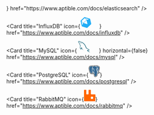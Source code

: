 <CardGroup cols="2">
  <Card title="Elasticsearch" icon={<svg fill="#E09600" width="30px" height="30px" viewBox="0 0 24 24" role="img" xmlns="http://www.w3.org/2000/svg"><path d="M13.394 0C8.683 0 4.609 2.716 2.644 6.667h15.641a4.77 4.77 0 0 0 3.073-1.11c.446-.375.864-.785 1.247-1.243l.001-.002A11.974 11.974 0 0 0 13.394 0zM1.804 8.889a12.009 12.009 0 0 0 0 6.222h14.7a3.111 3.111 0 1 0 0-6.222zm.84 8.444C4.61 21.283 8.684 24 13.395 24c3.701 0 7.011-1.677 9.212-4.312l-.001-.002a9.958 9.958 0 0 0-1.247-1.243 4.77 4.77 0 0 0-3.073-1.11z"/></svg>} href="https://www.aptible.com/docs/elasticsearch" />

  <Card title="InfluxDB" icon={<svg className="h-6 w-6"      width="50"      height="30"    viewBox="-173 -143 900 900"  xmlns="http://www.w3.org/2000/svg"   preserveAspectRatio="xMinYMin meet">   <path d="m694.1 394.9-81-352.7c-4.6-19.3-22.1-38.6-41.4-44.2l-370.2-114.2c-4.6-1.8-10.1-1.8-15.7-1.8-15.7 0-32.2 6.4-43.3 15.7l-265.2 246.8c-14.7 12.9-22.1 38.7-17.5 57.1l86.6 377.6c4.6 19.3 22.1 38.7 41.4 44.2l346.2 106.8c4.6 1.8 10.1 1.8 15.7 1.8 15.7 0 32.2-6.4 43.3-15.7l283.6-263.3c14.8-13.8 22.1-38.7 17.5-58.1zm-453.9-427.3 254.1 78.3c10.1 2.8 10.1 7.4 0 10.1l-133.5 30.4c-10.1 2.8-23.9-1.8-31.3-9.2l-93-100.4c-8.3-8.2-6.5-11.9 3.7-9.2zm158.3 455.9c2.8 10.1-3.7 15.7-13.8 12.9l-274.4-84.7c-10.1-2.8-12-11.1-4.6-18.4l210-195.3c7.4-7.4 15.7-4.6 18.4 5.5zm-452.1-248.7 222.9-207.2c7.4-7.4 19.3-6.4 26.7.9l111.4 120.7c7.4 7.4 6.4 19.3-.9 26.7l-222.9 207.2c-7.4 7.4-19.3 6.4-26.7-.9l-111.4-120.6c-7.4-8.3-6.4-20.3.9-26.8zm54.4 328.8-58.9-258.8c-2.8-10.1 1.8-12 8.3-4.6l93 100.4c7.4 7.4 10.1 22.1 7.4 32.2l-40.6 130.8c-2.8 10.1-7.4 10.1-9.2 0zm325.9 151-291-89.3c-10.1-2.8-15.7-13.8-1a2.9-23.9l48.8-156.6c2.8-10.1 13.8-15.7 23.9-12.9l291 89.3c10.1 2.8 15.7 13.8 12.9 23.9l-48.8 156.6c-3.6 10.2-13.7 15.7-23.9 12.9zm257.8-211.8-194.2 180.5c-7.4 7.4-11 4.6-8.3-5.5l40.5-130.8c2.8-10.1 13.8-20.3 23.9-22.1l133.5-30.4c10.2-2.7 12 1.9 4.6 8.3zm21.2-38.6-160.2 36.8c-10.1 2.8-20.3-3.7-23-13.8l-68.1-296.5c-2.8-10.1 3.7-20.3 13.8-23l160.2-36.8c10.1-2.8 20.3 3.7 23 13.8l68.1 296.5c2.8 11-3.6 21.1-13.8 23z" fill="#22adf6"/></svg>} href="https://www.aptible.com/docs/influxdb" />

  <Card title="MongoDB" href="https://www.aptible.com/docs/mongodb" />

  <Card
    title="MySQL"
    icon={
<svg className="h-6 w-6"
width="50"
height="30" viewBox="0 0 256 252" xmlns="http://www.w3.org/2000/svg" preserveAspectRatio="xMinYMin meet"><path d="M235.648 194.212c-13.918-.347-24.705 1.045-33.752 4.872-2.61 1.043-6.786 1.044-7.134 4.35 1.392 1.392 1.566 3.654 2.784 5.567 2.09 3.479 5.741 8.177 9.047 10.614 3.653 2.783 7.308 5.566 11.134 8.002 6.786 4.176 14.442 6.611 21.053 10.787 3.829 2.434 7.654 5.568 11.482 8.177 1.914 1.39 3.131 3.654 5.568 4.523v-.521c-1.219-1.567-1.567-3.828-2.784-5.568-1.738-1.74-3.48-3.306-5.22-5.046-5.045-6.784-11.308-12.7-18.093-17.571-5.567-3.828-17.747-9.047-20.008-15.485 0 0-.175-.173-.348-.347 3.827-.348 8.35-1.74 12.005-2.784 5.915-1.567 11.308-1.218 17.398-2.784 2.783-.696 5.567-1.566 8.35-2.436v-1.565c-3.13-3.132-5.392-7.307-8.698-10.265-8.873-7.657-18.617-15.137-28.707-21.4-5.394-3.48-12.354-5.742-18.095-8.699-2.086-1.045-5.567-1.566-6.784-3.306-3.133-3.827-4.873-8.872-7.134-13.396-5.044-9.57-9.917-20.182-14.267-30.272-3.13-6.786-5.044-13.572-8.872-19.834-17.92-29.577-37.406-47.497-67.33-65.07-6.438-3.653-14.093-5.219-22.27-7.132-4.348-.175-8.699-.522-13.048-.697-2.784-1.218-5.568-4.523-8.004-6.089C34.006 4.573 8.429-8.996 1.122 8.924c-4.698 11.308 6.96 22.442 10.96 28.185 2.96 4.001 6.786 8.524 8.874 13.048 1.218 2.956 1.565 6.09 2.783 9.221 2.785 7.653 5.393 16.18 9.048 23.314 1.914 3.653 4.001 7.48 6.437 10.786 1.392 1.913 3.827 2.784 4.35 5.915-2.435 3.48-2.61 8.7-4.003 13.049-6.263 19.66-3.826 44.017 5.046 58.457 2.783 4.348 9.395 13.92 18.268 10.265 7.83-3.131 6.09-13.048 8.35-21.747.524-2.09.176-3.48 1.219-4.872v.349c2.436 4.87 4.871 9.569 7.133 14.44 5.394 8.524 14.788 17.398 22.617 23.314 4.177 3.13 7.482 8.524 12.702 10.438v-.523h-.349c-1.044-1.566-2.61-2.261-4.001-3.48-3.131-3.13-6.612-6.958-9.047-10.438-7.306-9.744-13.745-20.53-19.486-31.665-2.783-5.392-5.22-11.308-7.481-16.701-1.045-2.09-1.045-5.22-2.784-6.263-2.61 3.827-6.437 7.133-8.351 11.83-3.304 7.481-3.653 16.702-4.871 26.27-.696.176-.349 0-.697.35-5.566-1.394-7.48-7.134-9.569-12.006-5.22-12.352-6.09-32.186-1.565-46.452 1.218-3.654 6.438-15.136 4.35-18.616-1.044-3.306-4.525-5.22-6.438-7.829-2.261-3.306-4.698-7.48-6.263-11.135-4.176-9.743-6.264-20.53-10.787-30.273-2.088-4.524-5.74-9.22-8.699-13.396-3.305-4.697-6.959-8.004-9.569-13.571-.869-1.913-2.088-5.045-.696-7.133.348-1.392 1.043-1.913 2.436-2.261 2.262-1.915 8.7.521 10.96 1.565 6.438 2.608 11.831 5.046 17.225 8.699 2.435 1.74 5.045 5.046 8.176 5.916h3.654c5.568 1.217 11.83.348 17.05 1.913 9.222 2.957 17.572 7.307 25.054 12.005 22.792 14.44 41.58 34.97 54.282 59.501 2.088 4 2.957 7.656 4.871 11.83 3.655 8.526 8.178 17.225 11.83 25.576 3.654 8.176 7.133 16.528 12.353 23.314 2.61 3.652 13.048 5.567 17.746 7.481 3.48 1.565 8.874 2.958 12.005 4.871 5.915 3.652 11.83 7.83 17.398 11.83 2.784 2.088 11.482 6.438 12.005 9.917z" fill="#00546B"/><path d="M58.186 43.022c-2.957 0-5.044.35-7.132.871v.348h.348c1.393 2.784 3.827 4.698 5.566 7.133 1.393 2.783 2.61 5.568 4.003 8.352.173-.175.347-.348.347-.348 2.437-1.741 3.654-4.524 3.654-8.7-1.044-1.217-1.218-2.435-2.088-3.653-1.043-1.741-3.306-2.61-4.698-4.003z" fill="#00546B"/></svg>
}
    horizontal={false}
    href="https://www.aptible.com/docs/mysql"
  />

  <Card title="PostgreSQL" icon={<svg width="30px" height="30px" viewBox="-4 0 264 264" version="1.1" xmlns="http://www.w3.org/2000/svg" xmlns:xlink="http://www.w3.org/1999/xlink" preserveAspectRatio="xMidYMid">     <g>         <path d="M255.007926,158.085617 C253.473109,153.437413 249.452194,150.199279 244.251788,149.42182 C241.799982,149.055852 238.991667,149.211935 235.668988,149.897164 C229.877358,151.092028 225.580342,151.546679 222.44449,151.635363 C234.280794,131.650217 243.905921,108.859714 249.446873,87.4065589 C258.406282,52.7182633 253.61855,36.9154365 248.023797,29.7669469 C233.217182,10.8477783 211.614448,0.683454965 185.55152,0.371879908 C171.649478,0.202198614 159.443658,2.94725173 153.077358,4.92075751 C147.149155,3.87547344 140.774577,3.29134411 134.08606,3.18315012 C121.550337,2.9833164 110.473164,5.71595381 101.008259,11.332582 C95.7670577,9.56127483 87.3580785,7.06335335 77.6460416,5.46882217 C54.8035104,1.71868822 36.3939769,4.64110855 22.9282587,14.153903 C6.62230023,25.6721293 -0.937090069,45.6838799 0.461154734,73.6339954 C0.904572748,82.5082679 5.86908083,109.507695 13.6850624,135.114199 C18.1771824,149.831538 22.9672794,162.053912 27.9223279,171.443732 C34.9490254,184.758688 42.4676212,192.600092 50.9085266,195.415501 C55.6400924,196.992296 64.2358984,198.09552 73.2774873,190.566873 C74.4232794,191.953885 75.9515935,193.33321 77.9812656,194.613801 C80.5578199,196.239076 83.7090439,197.566965 86.8555381,198.353885 C98.1969885,201.189395 108.820102,200.479926 117.882975,196.506309 C117.93855,198.117986 117.981709,199.658125 118.018365,200.987788 C118.07867,203.145164 118.137792,205.259972 118.217016,207.237617 C118.753848,220.612286 119.663741,231.011326 122.359723,238.286928 C122.507529,238.687778 122.706771,239.29733 122.917247,239.943538 C124.261691,244.062005 126.511298,250.955677 132.232573,256.355326 C138.158411,261.947714 145.325229,263.663446 151.888998,263.662855 C155.180933,263.662855 158.322106,263.231261 161.076619,262.640628 C170.897441,260.536462 182.050291,257.329663 190.118134,245.84218 C197.745515,234.981986 201.453672,218.625182 202.124711,192.851363 C202.211621,192.122975 202.292028,191.427104 202.369478,190.763751 C202.421506,190.316194 202.474716,189.858587 202.528517,189.402162 L204.325838,189.560018 L204.788767,189.591353 C214.791095,190.047187 227.021155,187.925875 234.532065,184.437062 C240.467363,181.68255 259.485857,171.642383 255.007926,158.085617" fill="#000000">  </path>         <path d="M237.905589,160.722476 C208.165838,166.857016 206.121386,156.78788 206.121386,156.78788 C237.521885,110.194697 250.64824,51.0516028 239.320388,36.5766651 C208.417109,-2.90823095 154.921977,15.7655797 154.029229,16.2503834 L153.741894,16.3018199 C147.866309,15.0821247 141.290716,14.3555104 133.900416,14.2349007 C120.443566,14.0143741 110.236083,17.7627344 102.490457,23.636545 C102.490457,23.636545 7.06039723,-15.6768961 11.4987159,73.0806097 C12.4429007,91.9631224 38.5625866,215.954032 69.7171363,178.502947 C81.1041109,164.808425 92.1061986,153.229303 92.1061986,153.229303 C97.5708822,156.859418 104.112776,158.711132 110.970975,158.046005 L111.503667,157.593718 C111.338125,159.294079 111.413801,160.957192 111.717099,162.925968 C103.691233,171.893062 106.049626,173.467492 90.0055797,176.770069 C73.7711594,180.115806 83.308194,186.072388 89.5349654,187.629081 C97.0837136,189.516859 114.54788,192.190965 126.34812,175.672166 L125.877506,177.556988 C129.022226,180.075603 131.230448,193.940397 130.860342,206.508637 C130.490236,219.077469 130.243104,227.706383 132.720924,234.446337 C135.198744,241.186291 137.668286,256.351187 158.759612,251.831871 C176.383409,248.055132 185.516046,238.268009 186.786587,221.94254 C187.688203,210.336222 189.728517,212.051954 189.857404,201.675381 L191.493912,196.762901 C193.381099,181.029838 191.793663,175.95418 202.651492,178.314938 L205.290125,178.546697 C213.2817,178.9103 223.741044,177.261376 229.879723,174.408129 C243.098309,168.273589 250.93794,158.031224 237.904406,160.722476 L237.905589,160.722476" fill="#336791">  </path>         <path d="M108.076342,81.5250624 C105.396915,81.152 102.969349,81.4972748 101.741376,82.426679 C101.050236,82.9499122 100.836804,83.5559169 100.779455,83.973321 C100.625145,85.0783187 101.399649,86.2997875 101.874993,86.9300323 C103.220619,88.7137552 105.18703,89.9399538 107.133339,90.2101432 C107.415353,90.249164 107.695594,90.2680831 107.974651,90.2680831 C111.220471,90.2680831 114.170679,87.7411917 114.430818,85.8758799 C114.755991,83.5399538 111.36473,81.9826697 108.076342,81.5250624" fill="#FFFFFF">  </path>         <path d="M196.860453,81.5989654 L196.859861,81.5989654 C196.604453,79.7679446 193.345626,79.2458938 190.253524,79.6757136 C187.166152,80.1061247 184.171603,81.4996397 184.421691,83.3347991 C184.622707,84.7620139 187.19867,87.198448 190.249386,87.1978568 C190.506568,87.1978568 190.766707,87.1807113 191.028619,87.1440554 C193.064794,86.8620416 194.558818,85.5690346 195.268286,84.8235012 C196.349635,83.688351 196.974559,82.4219492 196.860453,81.5989654" fill="#FFFFFF">  </path>         <path d="M247.802088,160.025423 C246.66812,156.596323 243.018494,155.492508 236.954309,156.745312 C218.949173,160.461155 212.501284,157.886965 210.38352,156.327908 C224.378975,135.007187 235.89188,109.236323 242.102688,85.1906513 C245.04521,73.8007206 246.670485,63.2231316 246.802919,54.601903 C246.949543,45.1375889 245.338457,38.1842032 242.014005,33.9362587 C228.611547,16.8108637 208.942115,7.62501617 185.131751,7.37256351 C168.763122,7.18869284 154.93321,11.3781062 152.252009,12.5558245 C146.60582,11.1516674 140.450587,10.2896628 133.750245,10.1796952 C121.461654,9.98104388 110.840314,12.9229746 102.045857,18.9191686 C98.2259584,17.4978661 88.3536998,14.10897 76.2814965,12.1644342 C55.4089238,8.80332564 38.8233164,11.3497275 26.9870115,19.7350577 C12.8638522,29.740933 6.34383372,47.626642 7.60727945,72.8943741 C8.03236952,81.3961755 12.8756767,107.547788 20.5202032,132.593219 C30.5822448,165.556915 41.5192979,184.218309 53.0280647,188.056536 C54.374873,188.505866 55.9286097,188.820397 57.6407945,188.820397 C61.8390762,188.820397 66.9856813,186.927889 72.3409885,180.490051 C81.2359538,169.788896 89.5408776,160.821801 92.6022356,157.563566 C97.1262818,159.992314 102.09552,161.347991 107.179455,161.483972 C107.188323,161.616998 107.201921,161.750023 107.213746,161.882457 C106.193885,163.092102 105.357303,164.152166 104.644286,165.05733 C101.122365,169.528166 100.389247,170.458753 89.0519353,172.793497 C85.8273995,173.458624 77.2611547,175.224018 77.1364065,181.227898 C76.9998337,187.787529 87.2605266,190.542633 88.4299677,190.834697 C92.5040924,191.854559 96.4286374,192.357691 100.171677,192.357691 C109.275344,192.357099 117.285838,189.365506 123.688203,183.576831 C123.490734,206.962697 124.466254,230.006836 127.273977,237.028212 C129.573247,242.775501 135.191649,256.822984 152.93842,256.821801 C155.54158,256.821801 158.408425,256.519095 161.561423,255.843326 C180.082106,251.872074 188.124527,243.686577 191.236139,225.640055 C192.901025,215.995418 195.758411,192.963695 197.101672,180.610069 C199.937774,181.49454 203.589173,181.899529 207.536185,181.898938 C215.768388,181.898938 225.266993,180.150097 231.224166,177.384942 C237.91564,174.277469 249.991982,166.650679 247.802088,160.025423 L247.802088,160.025423 Z M203.696185,76.5445912 C203.634697,80.1918522 203.132748,83.5027067 202.600647,86.9590023 C202.028342,90.6760277 201.435935,94.5189838 201.286947,99.1843326 C201.139732,103.724342 201.706716,108.444674 202.255372,113.008924 C203.363326,122.228471 204.500249,131.720573 200.098587,141.086744 C199.41454,139.871778 198.754143,138.546254 198.14873,137.078245 C197.601848,135.752129 196.414079,133.621949 194.769885,130.673515 C188.370476,119.197857 173.385312,92.3243603 181.056443,81.3583372 C183.340933,78.0935982 189.139658,74.7384018 203.696185,76.5445912 L203.696185,76.5445912 Z M186.052286,14.7581339 C207.386014,15.2293395 224.261321,23.2102725 236.209958,38.4780416 C245.373931,50.1890069 235.282919,103.476028 206.069949,149.446651 C205.781432,149.080092 205.487594,148.709986 205.183704,148.33042 C205.062503,148.178476 204.938938,148.024166 204.814189,147.868083 C212.362938,135.400942 210.886651,123.066236 209.572952,112.129774 C209.033164,107.641792 208.523529,103.402716 208.653007,99.4214134 C208.787215,95.2000739 209.34533,91.5811917 209.884527,88.0811455 C210.548471,83.7675751 211.223058,79.3050162 211.036822,74.0437136 C211.17576,73.4921016 211.231926,72.8399815 211.159206,72.0660693 C210.683861,67.0205635 204.924157,51.9224758 193.18363,38.2551501 C186.762346,30.7808961 177.396767,22.4156674 164.609774,16.7736166 C170.109931,15.6337367 177.631483,14.5707159 186.052286,14.7581339 L186.052286,14.7581339 Z M66.6741062,175.777995 C60.7742818,182.871501 56.6995658,181.512277 55.3598522,181.065903 C46.6292471,178.153533 36.499806,159.702023 27.568776,130.441755 C19.8408868,105.123769 15.3245266,79.6650716 14.9674273,72.5260416 C13.8387806,49.9483788 19.3117413,34.2129515 31.2349561,25.7572656 C50.6389284,11.9965266 82.5413764,20.2328684 95.3602956,24.4104573 C95.1758337,24.591963 94.9842771,24.7622356 94.8015889,24.9466975 C73.7664296,46.1911501 74.2654226,82.4875751 74.3168591,84.7058476 C74.3150855,85.56194 74.3866236,86.7739492 74.485358,88.4412009 C74.8471871,94.5455889 75.5205912,105.907732 73.7214965,118.775132 C72.0489238,130.732046 75.7346143,142.435326 83.8320185,150.883917 C84.6703741,151.758337 85.5453857,152.579547 86.4493672,153.352277 C82.8446744,157.212379 75.0115473,165.74788 66.6741062,175.777995 L66.6741062,175.777995 Z M89.1530346,145.78461 C82.6265127,138.975483 79.6627067,129.503483 81.020157,119.795584 C82.920351,106.202753 82.2185681,94.3646744 81.8419584,88.0048776 C81.7893395,87.1150855 81.7426328,86.335261 81.7148453,85.7197968 C84.7880277,82.9954365 99.0288406,75.3645081 109.184296,77.6915658 C113.819492,78.7534042 116.642587,81.9087667 117.816758,87.3373857 C123.893358,115.440037 118.621413,127.153367 114.385293,136.565654 C113.512055,138.504868 112.687298,140.337663 111.982559,142.234309 L111.436859,143.699954 C110.054577,147.406337 108.768665,150.851991 107.971695,154.124416 C101.034273,154.103132 94.2848591,151.139917 89.1530346,145.78461 L89.1530346,145.78461 Z M90.2178291,183.685025 C88.1922956,183.178938 86.3701432,182.299788 85.3012102,181.570808 C86.1939584,181.150448 87.7831686,180.579326 90.5388637,180.011751 C103.876286,177.265515 105.93552,175.328074 110.433552,169.61685 C111.465238,168.30788 112.634088,166.823316 114.252859,165.015353 C114.25345,165.014171 114.254042,165.01358 114.254633,165.012988 C116.666236,162.31346 117.768868,162.771067 119.768979,163.600554 C121.390115,164.271594 122.968684,166.303039 123.608979,168.539048 C123.911686,169.594975 124.252231,171.599815 123.138956,173.158873 C113.742633,186.31479 100.051067,186.1457 90.2178291,183.685025 L90.2178291,183.685025 Z M160.016554,248.637487 C143.700545,252.133395 137.923695,243.80837 134.116804,234.291436 C131.659677,228.146845 130.452397,200.440314 131.309081,169.84388 C131.320314,169.436527 131.262374,169.043363 131.150042,168.673848 C131.05249,167.96024 130.902319,167.238356 130.694208,166.511741 C129.419529,162.059824 126.315012,158.335704 122.5903,156.792018 C121.110467,156.178919 118.393792,155.05382 115.129644,155.888628 C115.826106,153.0206 117.033386,149.782467 118.341764,146.275326 L118.891012,144.79963 C119.509432,143.136517 120.284527,141.413691 121.105145,139.590356 C125.538143,129.741746 131.609423,116.25297 125.020231,85.7795104 C122.551871,74.3659307 114.310208,68.7924619 101.815871,70.0866513 C94.3250624,70.861746 87.472776,73.8840831 84.0549099,75.6169607 C83.3200185,75.9894319 82.6477968,76.3488961 82.0199169,76.6994919 C82.9735612,65.1990023 86.578254,43.707418 100.060527,30.1098568 C108.54873,21.548933 119.854115,17.3210901 133.628453,17.5487113 C160.768591,17.9933118 178.172453,31.9213672 187.994457,43.5276859 C196.457829,53.5294226 201.040998,63.6038799 202.870245,69.0372286 C189.115418,67.6389838 179.76048,70.3544758 175.017681,77.1340416 C164.700822,91.8815335 180.662097,120.506236 188.333229,134.262836 C189.739751,136.784406 190.954125,138.963067 191.336055,139.888924 C193.833977,145.943058 197.067972,149.984665 199.429321,152.935464 C200.152979,153.839446 200.855353,154.716231 201.389229,155.481866 C197.223464,156.683233 189.740342,159.457848 190.422023,173.328554 C189.872185,180.289035 185.960647,212.874938 183.974134,224.387843 C181.351464,239.597672 175.754346,245.263372 160.016554,248.637487 L160.016554,248.637487 Z M228.120831,170.700564 C223.861062,172.678208 216.732083,174.161589 209.959612,174.479667 C202.479446,174.830263 198.671963,173.641903 197.776259,172.91115 C197.355307,164.267455 200.573339,163.364065 203.978199,162.408055 C204.513256,162.257293 205.035307,162.111261 205.53903,161.935076 C205.852379,162.189894 206.195289,162.442938 206.570716,162.690661 C212.582873,166.658956 223.306494,167.087002 238.444785,163.962383 C238.50036,163.950559 238.555935,163.939917 238.610919,163.928684 C236.569423,165.837746 233.075289,168.400111 228.120831,170.700564 L228.120831,170.700564 Z" fill="#FFFFFF">  </path>     </g> </svg>} href="https://www.aptible.com/docs/postgresql" />

  <Card title="RabbitMQ" icon={<svg width="30px" height="30px" viewBox="-0.5 0 257 257" version="1.1" xmlns="http://www.w3.org/2000/svg" xmlns:xlink="http://www.w3.org/1999/xlink" preserveAspectRatio="xMidYMid">     <g>         <path d="M245.733754,102.437432 L163.822615,102.437432 C161.095475,102.454639 158.475045,101.378893 156.546627,99.4504749 C154.618208,97.5220567 153.542463,94.901627 153.559669,92.174486 L153.559669,10.2633479 C153.559723,7.54730691 152.476409,4.94343327 150.549867,3.02893217 C148.623325,1.11443107 146.012711,0.0474632135 143.296723,0.0645452326 L112.636172,0.0645452326 C109.920185,0.0474632135 107.30957,1.11443107 105.383029,3.02893217 C103.456487,4.94343327 102.373172,7.54730691 102.373226,10.2633479 L102.373226,92.174486 C102.390432,94.901627 101.314687,97.5220567 99.3862689,99.4504749 C97.4578506,101.378893 94.8374209,102.454639 92.11028,102.437432 L61.4497286,102.437432 C58.7225877,102.454639 56.102158,101.378893 54.1737397,99.4504749 C52.2453215,97.5220567 51.1695761,94.901627 51.1867826,92.174486 L51.1867826,10.2633479 C51.203989,7.5362069 50.1282437,4.91577722 48.1998255,2.98735896 C46.2714072,1.05894071 43.6509775,-0.0168046317 40.9238365,0.000198540275 L10.1991418,0.000198540275 C7.48310085,0.000198540275 4.87922722,1.08366231 2.96472611,3.0102043 C1.05022501,4.93674629 -0.0167428433,7.54736062 0.000135896304,10.2633479 L0.000135896304,245.79796 C-0.0168672756,248.525101 1.05887807,251.14553 2.98729632,253.073949 C4.91571457,255.002367 7.53614426,256.078112 10.2632852,256.061109 L245.733754,256.061109 C248.460895,256.078112 251.081324,255.002367 253.009743,253.073949 C254.938161,251.14553 256.013906,248.525101 255.9967,245.79796 L255.9967,112.892808 C256.066222,110.132577 255.01362,107.462105 253.07944,105.491659 C251.14526,103.521213 248.4948,102.419191 245.733754,102.437432 Z M204.553817,189.4159 C204.570741,193.492844 202.963126,197.408658 200.08629,200.297531 C197.209455,203.186403 193.300387,204.810319 189.223407,204.810319 L168.697515,204.810319 C164.620535,204.810319 160.711467,203.186403 157.834632,200.297531 C154.957796,197.408658 153.350181,193.492844 153.367105,189.4159 L153.367105,168.954151 C153.350181,164.877207 154.957796,160.961393 157.834632,158.07252 C160.711467,155.183648 164.620535,153.559732 168.697515,153.559732 L189.223407,153.559732 C193.300387,153.559732 197.209455,155.183648 200.08629,158.07252 C202.963126,160.961393 204.570741,164.877207 204.553817,168.954151 L204.553817,189.4159 L204.553817,189.4159 Z" fill="#FF6600">  </path>     </g> </svg>} href="https://www.aptible.com/docs/rabbitmq" />

  <Card title="Redis" href="https://www.aptible.com/docs/redis" />

  <Card title="SFTP" icon="file" href="https://www.aptible.com/docs/sftp" />
</CardGroup>